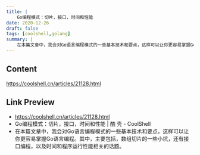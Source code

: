 ```yaml
---
title: |
    Go编程模式：切片，接口，时间和性能
date: 2020-12-26
draft: false
tags: [coolshell,golang]
summary: |
    在本篇文章中，我会对Go语言编程模式的一些基本技术和要点，这样可以让你更容易掌握Go语言编程。其中，主要包括，数组切片的一些小坑，还有接口编程，以及时间和程序运行性能相关的话题。
---
```


## Content

https://coolshell.cn/articles/21128.html

## Link Preview

- https://coolshell.cn/articles/21128.html
- Go编程模式：切片，接口，时间和性能 | 酷 壳 - CoolShell
- 在本篇文章中，我会对Go语言编程模式的一些基本技术和要点，这样可以让你更容易掌握Go语言编程。其中，主要包括，数组切片的一些小坑，还有接口编程，以及时间和程序运行性能相关的话题。
